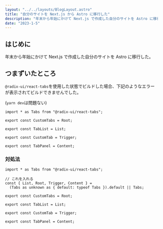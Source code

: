 ```yaml
---
layout: "../../layouts/BlogLayout.astro"
title: "自分のサイトを Next.js から Astro に移行した"
description: "年末から年始にかけて Next.js で作成した自分のサイトを Astro に移行した話"
date: "2023-1-5"
---
```


## はじめに

年末から年始にかけて Next.js で作成した自分のサイトを Astro に移行した。

## つまずいたところ

`@radix-ui/react-tabs`を使用した状態でビルドした場合、下記のようなエラーが表示されてビルドできませんでした。

(`yarn dev`は問題ない)

```tsx
import * as Tabs from "@radix-ui/react-tabs";

export const CustomTabs = Root;

export const TabList = List;

export const CustomTab = Trigger;

export const TabPanel = Content;
```

### 対処法

```tsx
import * as Tabs from "@radix-ui/react-tabs";

// これを入れる
const { List, Root, Trigger, Content } =
  (Tabs as unknown as { default: typeof Tabs }).default || Tabs;

export const CustomTabs = Root;

export const TabList = List;

export const CustomTab = Trigger;

export const TabPanel = Content;
```
